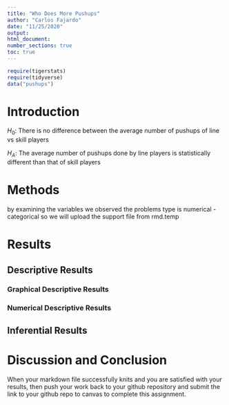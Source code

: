 ```yaml
---
title: "Who Does More Pushups"
author: "Carlos Fajardo"
date: "11/25/2020"
output:
html_document:
number_sections: true
toc: true
---
```



```r
require(tigerstats)
require(tidyverse)
data("pushups")
```

# Introduction
$H_0$: There is no difference between the average number of pushups of line vs skill players  

$H_A$: The average number of pushups done by line players is statistically different than that of skill players  

<!--In this section you explain what you are trying to show. Where did the data come from? What is the research or other question you are trying to answer?!-->

# Methods
by examining the variables we observed the problems type is numerical - categorical so we will upload the support file from rmd.temp  

<!--Decide on your methods: use "variable analysis" or other appropriate descriptors. Make sure to choose at least one graphical method and at least one numerical method.!-->

# Results

<!--Divide this section into two sub-sections: One for your descriptive results and one for your inferential results.!-->

## Descriptive Results

### Graphical Descriptive Results

<!--Graphical results here. Make sure to show your code. Provide appropriate labels for axes, giving units if possible, and provide a good title for the graph, too. Use the graphical results to describe the patterns if any that exist in the data as focused toward the research question!-->

### Numerical Descriptive Results

<!--Numerical results go here. Use the numerical results to describe the patterns if any that exist in the data as focused toward the research question!-->

## Inferential Results

<!--State hypothesis clearly. Make sure your discussion of the inferential test covers all the aspects that the test output produces, such as test statistic, p-value etc. Make a decision about the null hypothesis, explain the assumptions on which the selected test/procedure was based, and why the chosen procedure satisfys the assumptions and is appropriate to answer the research question!-->


# Discussion and Conclusion

<!--Discussion and conclusion here. If you found a relationship be sure to consider whether the relationship occurs because one of the variavbles causes the other, or whether they perhasps are related for some other reason. Watch the chapter 6 videos from the GeorgeTown videos collection.!-->

When your markdown file successfully knits and you are satisfied with your results, then push your work back to your github repository and submit the link to your github repo to canvas  to complete this assignment.